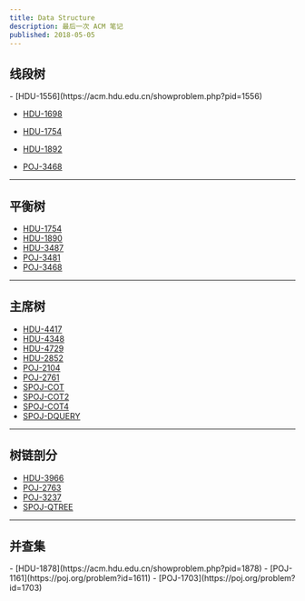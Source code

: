 ```yaml
---
title: Data Structure
description: 最后一次 ACM 笔记
published: 2018-05-05
---
```




## 线段树

<Columns>
  - [HDU-1556](https://acm.hdu.edu.cn/showproblem.php?pid=1556)

  - [HDU-1698](https://acm.hdu.edu.cn/showproblem.php?pid=1698)

  - [HDU-1754](https://acm.hdu.edu.cn/showproblem.php?pid=1754)

  - [HDU-1892](https://acm.hdu.edu.cn/showproblem.php?pid=1892)

  - [POJ-3468](https://poj.org/problem?id=3468)
</Columns>


---

## 平衡树

<Columns>

  - [HDU-1754](https://acm.hdu.edu.cn/showproblem.php?pid=1754)
  - [HDU-1890](https://acm.hdu.edu.cn/showproblem.php?pid=1890)
  - [HDU-3487](https://acm.hdu.edu.cn/showproblem.php?pid=3487)
  - [POJ-3481](https://poj.org/problem?id=3481)
  - [POJ-3468](https://poj.org/problem?id=3468)

</Columns>


---

## 主席树

<Columns>

  - [HDU-4417](https://acm.hdu.edu.cn/showproblem.php?pid=4417)
  - [HDU-4348](https://acm.hdu.edu.cn/showproblem.php?pid=4348)
  - [HDU-4729](https://acm.hdu.edu.cn/showproblem.php?pid=4729)
  - [HDU-2852](https://acm.hdu.edu.cn/showproblem.php?pid=2852)
  - [POJ-2104](https://poj.org/problem?id=2104)
  - [POJ-2761](https://poj.org/problem?id=2761)
  - [SPOJ-COT](https://www.spoj.com/problems/COT/en/)
  - [SPOJ-COT2](https://www.spoj.com/problems/COT2/en/)
  - [SPOJ-COT4](https://www.spoj.com/problems/COT4/en/)
  - [SPOJ-DQUERY](https://www.spoj.com/problems/DQUERY/en/)

</Columns>

---

## 树链剖分

<Columns>

  - [HDU-3966](https://acm.hdu.edu.cn/showproblem.php?pid=2586)
  - [POJ-2763](https://poj.org/problem?id=1703)
  - [POJ-3237](https://poj.org/problem?id=1703)
  - [SPOJ-QTREE](https://www.spoj.com/problems/QTREE/en/)

</Columns>

---

## 并查集

<Columns>
  - [HDU-1878](https://acm.hdu.edu.cn/showproblem.php?pid=1878)
  - [POJ-1161](https://poj.org/problem?id=1611)
  - [POJ-1703](https://poj.org/problem?id=1703)
</Columns>


